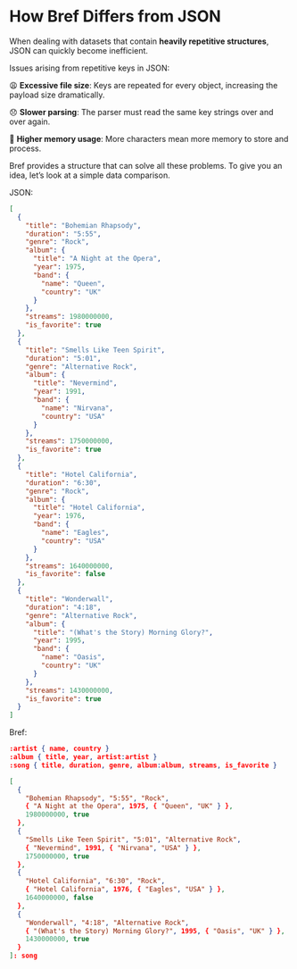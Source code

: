 # How Bref Differs from JSON

When dealing with datasets that contain **heavily repetitive structures**, JSON can quickly become inefficient.

Issues arising from repetitive keys in JSON:

😩 **Excessive file size**: Keys are repeated for every object, increasing the payload size dramatically.

😞 **Slower parsing**: The parser must read the same key strings over and over again.

🥺 **Higher memory usage**: More characters mean more memory to store and process.

Bref provides a structure that can solve all these problems. To give you an idea, let’s look at a simple data comparison.

JSON:
```json
[
  {
    "title": "Bohemian Rhapsody",
    "duration": "5:55",
    "genre": "Rock",
    "album": {
      "title": "A Night at the Opera",
      "year": 1975,
      "band": {
        "name": "Queen",
        "country": "UK"
      }
    },
    "streams": 1980000000,
    "is_favorite": true
  },
  {
    "title": "Smells Like Teen Spirit",
    "duration": "5:01",
    "genre": "Alternative Rock",
    "album": {
      "title": "Nevermind",
      "year": 1991,
      "band": {
        "name": "Nirvana",
        "country": "USA"
      }
    },
    "streams": 1750000000,
    "is_favorite": true
  },
  {
    "title": "Hotel California",
    "duration": "6:30",
    "genre": "Rock",
    "album": {
      "title": "Hotel California",
      "year": 1976,
      "band": {
        "name": "Eagles",
        "country": "USA"
      }
    },
    "streams": 1640000000,
    "is_favorite": false
  },
  {
    "title": "Wonderwall",
    "duration": "4:18",
    "genre": "Alternative Rock",
    "album": {
      "title": "(What's the Story) Morning Glory?",
      "year": 1995,
      "band": {
        "name": "Oasis",
        "country": "UK"
      }
    },
    "streams": 1430000000,
    "is_favorite": true
  }
]
```

Bref:
```json
:artist { name, country }
:album { title, year, artist:artist }
:song { title, duration, genre, album:album, streams, is_favorite }

[
  {
  	"Bohemian Rhapsody", "5:55", "Rock",
    { "A Night at the Opera", 1975, { "Queen", "UK" } },
    1980000000, true
  },
  {
  	"Smells Like Teen Spirit", "5:01", "Alternative Rock",
    { "Nevermind", 1991, { "Nirvana", "USA" } },
    1750000000, true
  },
  {
  	"Hotel California", "6:30", "Rock",
    { "Hotel California", 1976, { "Eagles", "USA" } },
    1640000000, false
  },
  {
  	"Wonderwall", "4:18", "Alternative Rock",
    { "(What's the Story) Morning Glory?", 1995, { "Oasis", "UK" } },
    1430000000, true
  }
]: song
```